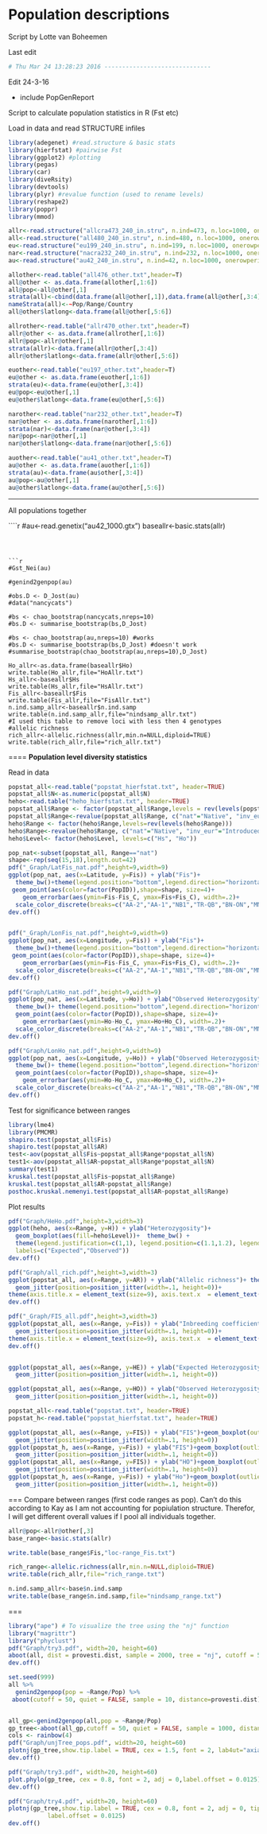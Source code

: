 Population descriptions
========================================================

Script by Lotte van Boheemen

Last edit 

```r
# Thu Mar 24 13:28:23 2016 ------------------------------
```

Edit 24-3-16

- include PopGenReport

Script to calculate population statistics in R (Fst etc)

Load in data and read STRUCTURE infiles
```r
library(adegenet) #read.structure & basic stats
library(hierfstat) #pairwise Fst
library(ggplot2) #plotting
library(pegas)
library(car)
library(diveRsity)
library(devtools)
library(plyr) #revalue function (used to rename levels)
library(reshape2)
library(poppr)
library(mmod)

allr<-read.structure("allcra473_240_in.stru", n.ind=473, n.loc=1000, onerowperind=FALSE, col.lab=1, col.pop=2, row.marknames=1,NA.char="-9", pop=85, ask=FALSE, quiet=FALSE)
all<-read.structure("all480_240_in.stru", n.ind=480, n.loc=1000, onerowperind=FALSE, col.lab=1, col.pop=2, row.marknames=1,NA.char="-9", pop=87, ask=FALSE, quiet=FALSE)
eu<-read.structure("eu199_240_in.stru", n.ind=199, n.loc=1000, onerowperind=FALSE, col.lab=1, col.pop=2, row.marknames=1, NA.char="-9", pop=36, ask=FALSE, quiet=FALSE)
nar<-read.structure("nacra232_240_in.stru", n.ind=232, n.loc=1000, onerowperind=FALSE, col.lab=1, col.pop=2, row.marknames=1,NA.char="-9", pop=42, ask=FALSE, quiet=FALSE)
au<-read.structure("au42_240_in.stru", n.ind=42, n.loc=1000, onerowperind=FALSE, col.lab=1, col.pop=2, row.marknames=1,NA.char="-9", pop=7,  ask=FALSE, quiet=FALSE)
```

```r
allother<-read.table("all476_other.txt",header=T)
all@other <- as.data.frame(allother[,1:6])
all@pop<-all@other[,1]
strata(all)<-cbind(data.frame(all@other[,1]),data.frame(all@other[,3:4]))
nameStrata(all)<-~Pop/Range/Country
all@other$latlong<-data.frame(all@other[,5:6])

allrother<-read.table("allr470_other.txt",header=T)
allr@other <- as.data.frame(allrother[,1:6])
allr@pop<-allr@other[,1]
strata(allr)<-data.frame(allr@other[,3:4])
allr@other$latlong<-data.frame(allr@other[,5:6])

euother<-read.table("eu197_other.txt",header=T)
eu@other <- as.data.frame(euother[,1:6])
strata(eu)<-data.frame(eu@other[,3:4])
eu@pop<-eu@other[,1]
eu@other$latlong<-data.frame(eu@other[,5:6])

narother<-read.table("nar232_other.txt",header=T)
nar@other <- as.data.frame(narother[,1:6])
strata(nar)<-data.frame(nar@other[,3:4])
nar@pop<-nar@other[,1]
nar@other$latlong<-data.frame(nar@other[,5:6])

auother<-read.table("au41_other.txt",header=T)
au@other <- as.data.frame(auother[,1:6])
strata(au)<-data.frame(au$other[,3:4])
au@pop<-au@other[,1]
au@other$latlong<-data.frame(au@other[,5:6])
```

---
All populations together

````r
#au<-read.genetix("au42_1000.gtx")
baseallr<-basic.stats(allr)

```



```r
#Gst_Nei(au)

#genind2genpop(au)

#obs.D <- D_Jost(au)
#data("nancycats")

#bs <- chao_bootstrap(nancycats,nreps=10)
#bs.D <- summarise_bootstrap(bs,D_Jost)

#bs <- chao_bootstrap(au,nreps=10) #works
#bs.D <- summarise_bootstrap(bs,D_Jost) #doesn't work
#summarise_bootstrap(chao_bootstrap(au,nreps=10),D_Jost)

Ho_allr<-as.data.frame(baseallr$Ho)
write.table(Ho_allr,file="HoAllr.txt")
Hs_allr<-baseallr$Hs
write.table(Hs_allr,file="HsAllr.txt")
Fis_allr<-baseallr$Fis 
write.table(Fis_allr,file="FisAllr.txt")
n.ind.samp_allr<-baseallr$n.ind.samp
write.table(n.ind.samp_allr,file="nindsamp_allr.txt")
#I used this table to remove loci with less then 4 genotypes
#allelic richness
rich_allr<-allelic.richness(allr,min.n=NULL,diploid=TRUE)
write.table(rich_allr,file="rich_allr.txt")
```

====
**Population level diversity statistics**

Read in data
```r
popstat_all<-read.table("popstat_hierfstat.txt", header=TRUE)
popstat_all$N<-as.numeric(popstat_all$N)
heho<-read.table("heho_hierfstat.txt", header=TRUE)
popstat_all$Range <- factor(popstat_all$Range,levels = rev(levels(popstat_all$Range)))
popstat_all$Range<-revalue(popstat_all$Range, c("nat"="Native", "inv_eur"="Introduced, Europe","inv_aus"="Introduced, Australia"))
heho$Range <- factor(heho$Range,levels=rev(levels(heho$Range)))
heho$Range<-revalue(heho$Range, c("nat"="Native", "inv_eur"="Introduced, Europe","inv_aus"="Introduced, Australia"))
heho$Level<- factor(heho$Level, levels=c("Hs", "Ho"))
```

```r
pop_nat<-subset(popstat_all, Range=="nat")
shape<-rep(seq(15,18),length.out=42)
pdf("_Graph/LatFis_nat.pdf",height=9,width=9)
ggplot(pop_nat, aes(x=Latitude, y=Fis)) + ylab("Fis")+  
  theme_bw()+theme(legend.position="bottom",legend.direction="horizontal")+
 geom_point(aes(color=factor(PopID)),shape=shape, size=4)+
    geom_errorbar(aes(ymin=Fis-Fis_C, ymax=Fis+Fis_C), width=.2)+
  scale_color_discrete(breaks=c("AA-2","AA-1","NB1","TR-QB","BN-ON","MN-ON","MN-2","AA-3","AA-20","AA-4","MI","AA-19","AA-5","AA-6","WI","MA","AA-17","AA-7","AA-8","AA-16","AA-15","AA-14","AA-9","AA-10","AA-11","AA-12","AA-13","MS","PA","OH","IND","KS","KY","MO","TN","NC","SC","AR","GA","MP","AL","FL"),name="Location code")
dev.off()


pdf("_Graph/LonFis_nat.pdf",height=9,width=9)
ggplot(pop_nat, aes(x=Longitude, y=Fis)) + ylab("Fis")+  
  theme_bw()+theme(legend.position="bottom",legend.direction="horizontal")+
 geom_point(aes(color=factor(PopID)),shape=shape, size=4)+
    geom_errorbar(aes(ymin=Fis-Fis_C, ymax=Fis+Fis_C), width=.2)+
  scale_color_discrete(breaks=c("AA-2","AA-1","NB1","TR-QB","BN-ON","MN-ON","MN-2","AA-3","AA-20","AA-4","MI","AA-19","AA-5","AA-6","WI","MA","AA-17","AA-7","AA-8","AA-16","AA-15","AA-14","AA-9","AA-10","AA-11","AA-12","AA-13","MS","PA","OH","IND","KS","KY","MO","TN","NC","SC","AR","GA","MP","AL","FL"),name="Location code")
dev.off()

pdf("Graph/LatHo_nat.pdf",height=9,width=9)
ggplot(pop_nat, aes(x=Latitude, y=Ho)) + ylab("Observed Heterozygosity")+  
  theme_bw()+ theme(legend.position="bottom",legend.direction="horizontal")+
  geom_point(aes(color=factor(PopID)),shape=shape, size=4)+
    geom_errorbar(aes(ymin=Ho-Ho_C, ymax=Ho+Ho_C), width=.2)+
  scale_color_discrete(breaks=c("AA-2","AA-1","NB1","TR-QB","BN-ON","MN-ON","MN-2","AA-3","AA-20","AA-4","MI","AA-19","AA-5","AA-6","WI","MA","AA-17","AA-7","AA-8","AA-16","AA-15","AA-14","AA-9","AA-10","AA-11","AA-12","AA-13","MS","PA","OH","IND","KS","KY","MO","TN","NC","SC","AR","GA","MP","AL","FL"),name="Location code")
dev.off()

pdf("Graph/LonHo_nat.pdf",height=9,width=9)
ggplot(pop_nat, aes(x=Longitude, y=Ho)) + ylab("Observed Heterozygosity")+  
  theme_bw()+ theme(legend.position="bottom",legend.direction="horizontal")+
  geom_point(aes(color=factor(PopID)),shape=shape, size=4)+
    geom_errorbar(aes(ymin=Ho-Ho_C, ymax=Ho+Ho_C), width=.2)+
  scale_color_discrete(breaks=c("AA-2","AA-1","NB1","TR-QB","BN-ON","MN-ON","MN-2","AA-3","AA-20","AA-4","MI","AA-19","AA-5","AA-6","WI","MA","AA-17","AA-7","AA-8","AA-16","AA-15","AA-14","AA-9","AA-10","AA-11","AA-12","AA-13","MS","PA","OH","IND","KS","KY","MO","TN","NC","SC","AR","GA","MP","AL","FL"),name="Location code")
dev.off()
```


Test for significance between ranges
```r
library(lme4)
library(PMCMR)
shapiro.test(popstat_all$Fis)
shapiro.test(popstat_all$AR)
test<-aov(popstat_all$Fis~popstat_all$Range*popstat_all$N)
test1<-aov(popstat_all$AR~popstat_all$Range*popstat_all$N)
summary(test1)
kruskal.test(popstat_all$Fis~popstat_all$Range)
kruskal.test(popstat_all$AR~popstat_all$Range)
posthoc.kruskal.nemenyi.test(popstat_all$AR~popstat_all$Range)
```


Plot results
```r
pdf("Graph/HeHo.pdf",height=3,width=3)
ggplot(heho, aes(x=Range, y=H)) + ylab("Heterozygosity")+  
  geom_boxplot(aes(fill=heho$Level))+  theme_bw() +
  theme(legend.justification=c(1,1), legend.position=c(1.1,1.2), legend.text   = element_text( size = 8), axis.title.x = element_text( size=9), axis.text.x  = element_text(size=8,angle=10), axis.title.y = element_text( size=9), axis.text.y  = element_text(size=8)) +scale_fill_discrete(name="",breaks=c("Hs","Ho"),
  labels=c("Expected","Observed"))
dev.off()

pdf("Graph/all_rich.pdf",height=3,width=3)
ggplot(popstat_all, aes(x=Range, y=AR)) + ylab("Allelic richness")+ theme_bw()+ geom_boxplot(outlier.shape=NA) + #avoid plotting outliers twice
  geom_jitter(position=position_jitter(width=.1, height=0))+
theme(axis.title.x = element_text(size=9), axis.text.x  = element_text(size=8,angle=10), axis.title.y = element_text( size=9), axis.text.y  = element_text(size=8))
dev.off()

pdf("_Graph/FIS_all.pdf",height=3,width=3)
ggplot(popstat_all, aes(x=Range, y=Fis)) + ylab("Inbreeding coefficient")+ theme_bw()+ geom_boxplot(outlier.shape=NA) + #avoid plotting outliers twice
  geom_jitter(position=position_jitter(width=.1, height=0))+
theme(axis.title.x = element_text(size=9), axis.text.x  = element_text(size=8,angle=10), axis.title.y = element_text( size=9), axis.text.y  = element_text(size=8))
dev.off()


ggplot(popstat_all, aes(x=Range, y=HE)) + ylab("Expected Heterozygosity")+geom_boxplot(outlier.shape=NA) + #avoid plotting outliers twice
  geom_jitter(position=position_jitter(width=.1, height=0))

ggplot(popstat_all, aes(x=Range, y=HO)) + ylab("Observed Heterozygosity")+geom_boxplot(outlier.shape=NA) + #avoid plotting outliers twice
  geom_jitter(position=position_jitter(width=.1, height=0))
```


```r
popstat_all<-read.table("popstat.txt", header=TRUE)
popstat_h<-read.table("popstat_hierfstat.txt", header=TRUE)

ggplot(popstat_all, aes(x=Range, y=FIS)) + ylab("FIS")+geom_boxplot(outlier.shape=NA) +
  geom_jitter(position=position_jitter(width=.1, height=0))
ggplot(popstat_h, aes(x=Range, y=Fis)) + ylab("FIS")+geom_boxplot(outlier.shape=NA) +
  geom_jitter(position=position_jitter(width=.1, height=0))
ggplot(popstat_all, aes(x=Range, y=FIS)) + ylab("HO")+geom_boxplot(outlier.shape=NA) +
  geom_jitter(position=position_jitter(width=.1, height=0))
ggplot(popstat_h, aes(x=Range, y=Fis)) + ylab("Ho")+geom_boxplot(outlier.shape=NA) +
  geom_jitter(position=position_jitter(width=.1, height=0))
```

===
Compare between ranges (first code ranges as pop). Can't do this according to Kay as I am not accounting for popiulation structure. Therefor, I will get different overall values if I pool all individuals together. 
```r
allr@pop<-allr@other[,3]
base_range<-basic.stats(allr)

write.table(base_range$Fis,"loc-range_Fis.txt")

rich_range<-allelic.richness(allr,min.n=NULL,diploid=TRUE)
write.table(rich_allr,file="rich_range.txt")

n.ind.samp_allr<-base$n.ind.samp
write.table(base_range$n.ind.samp,file="nindsamp_range.txt")

```

===

```r
library("ape") # To visualize the tree using the "nj" function
library("magrittr")
library("phyclust")
pdf("Graph/try3.pdf", width=20, height=60)
aboot(all, dist = provesti.dist, sample = 2000, tree = "nj", cutoff = 50)
dev.off()

set.seed(999)
all %>% 
  genind2genpop(pop = ~Range/Pop) %>%
 aboot(cutoff = 50, quiet = FALSE, sample = 10, distance=provesti.dist)


all_gp<-genind2genpop(all,pop = ~Range/Pop)
gp_tree<-aboot(all_gp,cutoff = 50, quiet = FALSE, sample = 1000, distance=provesti.dist)
cols <- rainbow(4)
pdf("Graph/unjTree_pops.pdf", width=20, height=60)
plotnj(gp_tree,show.tip.label = TRUE, cex = 1.5, font = 2, lab4ut="axial") #tip.color = cols[all@other$range], 
dev.off()

pdf("Graph/try3.pdf", width=20, height=60)
plot.phylo(gp_tree, cex = 0.8, font = 2, adj = 0,label.offset = 0.0125)#, tip.color = cols[all@other$range]
dev.off()

pdf("Graph/try4.pdf", width=20, height=60)
plotnj(gp_tree,show.tip.label = TRUE, cex = 0.8, font = 2, adj = 0, tip.color = cols[all@other$range],
           label.offset = 0.0125)
dev.off()
```
